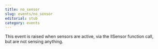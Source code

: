 ```yaml
---
title: no_sensor
slug: events/no_sensor
editorial: stub
category: events
---
```


<LSLEvent
	name="no_sensor"
	arguments={[]}
/>

This event is raised when sensors are active, via the llSensor function call, but are not sensing anything.
